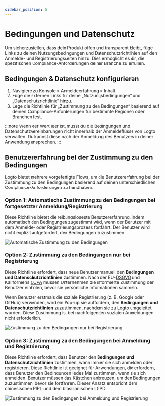 ```yaml
---
sidebar_position: 5
---
```


# Bedingungen und Datenschutz

Um sicherzustellen, dass dein Produkt offen und transparent bleibt, füge Links zu deinen Nutzungsbedingungen und Datenschutzrichtlinien auf den Anmelde- und Registrierungsseiten hinzu. Dies ermöglicht es dir, die spezifischen Compliance-Anforderungen deiner Branche zu erfüllen.

## Bedingungen & Datenschutz konfigurieren

1. Navigiere zu <CloudLink to="/sign-in-experience/content">Konsole > Anmeldeerfahrung > Inhalt</CloudLink>.
2. Füge die externen Links für deine „Nutzungsbedingungen“ und „Datenschutzrichtlinie“ hinzu.
3. Lege die Richtlinie für „Zustimmung zu den Bedingungen“ basierend auf deinen Compliance-Anforderungen für bestimmte Regionen oder Branchen fest.

:::note
Wenn der Wert leer ist, musst du die Bedingungen und Datenschutzvereinbarungen nicht innerhalb der Anmeldeflüsse von Logto verwalten. Du kannst diese nach der Anmeldung des Benutzers in deiner Anwendung ansprechen.
:::

## Benutzererfahrung bei der Zustimmung zu den Bedingungen

Logto bietet mehrere vorgefertigte Flows, um die Benutzererfahrung bei der Zustimmung zu den Bedingungen basierend auf deinen unterschiedlichen Compliance-Anforderungen zu handhaben:

### Option 1: Automatische Zustimmung zu den Bedingungen bei fortgesetzter Anmeldung/Registrierung

Diese Richtlinie bietet die reibungsloseste Benutzererfahrung, indem automatisch den Bedingungen zugestimmt wird, wenn der Benutzer mit dem Anmelde- oder Registrierungsprozess fortfährt.
Der Benutzer wird nicht explizit aufgefordert, den Bedingungen zuzustimmen.

![Automatische Zustimmung zu den Bedingungen](./assets/auto-agree-to-terms.png)

### Option 2: Zustimmung zu den Bedingungen nur bei Registrierung

Diese Richtlinie erfordert, dass neue Benutzer manuell den **Bedingungen und Datenschutzrichtlinien** zustimmen. Nach der EU-[DSGVO](https://gdpr-info.eu/art-4-gdpr/) und Kaliforniens [CCPA](https://oag.ca.gov/privacy/ccpa) müssen Unternehmen die informierte Zustimmung der Benutzer einholen, bevor sie persönliche Informationen sammeln.

Wenn Benutzer erstmals die soziale Registrierung (z. B. Google oder GitHub) verwenden, wird ein Pop-up sie auffordern, den **Bedingungen und Datenschutzrichtlinien** zuzustimmen, nachdem sie zu Logto umgeleitet wurden. Diese Zustimmung ist bei nachfolgenden sozialen Anmeldungen nicht erforderlich.

![Zustimmung zu den Bedingungen nur bei Registrierung](./assets/sign-up-only-agree-to-terms.png)

### Option 3: Zustimmung zu den Bedingungen bei Anmeldung und Registrierung

Diese Richtlinie erfordert, dass Benutzer den **Bedingungen und Datenschutzrichtlinien** zustimmen, wann immer sie sich anmelden oder registrieren. Diese Richtlinie ist geeignet für Anwendungen, die erfordern, dass Benutzer den Bedingungen jedes Mal zustimmen, wenn sie sich anmelden. Benutzer müssen das Kästchen ankreuzen, um den Bedingungen zuzustimmen, bevor sie fortfahren. Dieser Ansatz entspricht dem chinesischen PIPL und dem brasilianischen LGPD.

![Zustimmung zu den Bedingungen bei Anmeldung und Registrierung](./assets/sign-in-agree-to-terms.png)
